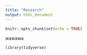 ```yaml
---
title: "Research"
output: html_document
---
```


```r
knitr::opts_chunk$set(echo = TRUE)
```
wawawa
```r
library(tidyverse)

```




